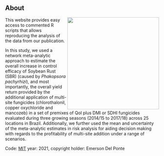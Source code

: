 

## About

<img src = "figs/map.png" width=300 height = 300 align = right>
This website provides easy access to commented R scripts that allows reproducing the analysis of the data from our publication.


In this study, we used a network meta-analytic approach to estimate the overall increase in control efficacy of Soybean Rust (SBR) (caused by *Phakopsora pachyrhizi*), and most importantly, the overall yield return provided by the additional application of multi-site fungicides (chlorothalonil, copper oxychloride and mancozeb) in a set of premixes of QoI plus DMI or SDHI fungicides evaluated during three growing seasons (2014/15 to 2017/18) across 25 locations in Brazil. Additionally, we further used the mean and uncertainty of the meta-analytic estimates in risk analysis for aiding decision making with regards to the profitability of multi-site addition under a range of scenarios. 

 




Code: [MIT](https://opensource.org/licenses/MIT) year: 2021, copyright holder: Emerson Del Ponte

